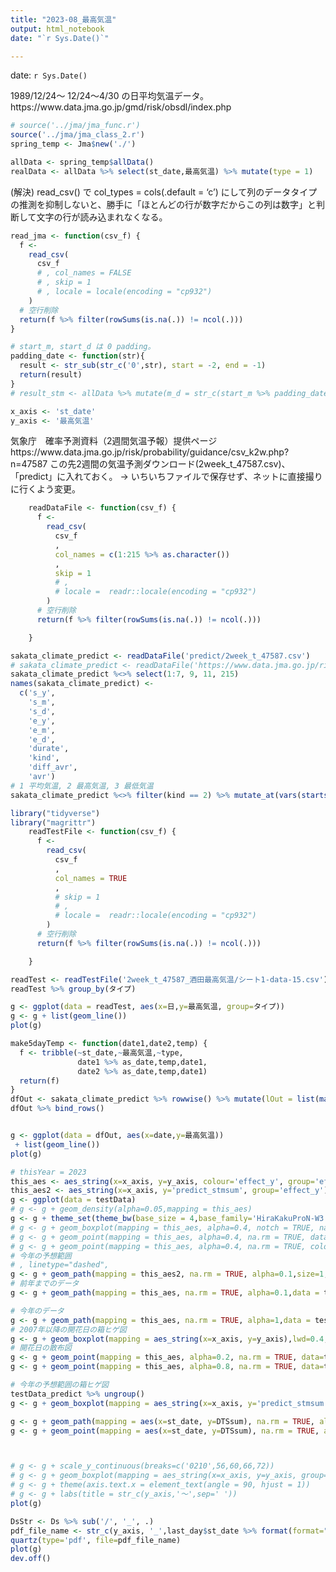 ```yaml
---
title: "2023-08_最高気温"
output: html_notebook
date: "`r Sys.Date()`"

---
```


date: `r Sys.Date()`

1989/12/24〜
12/24〜4/30 の日平均気温データ。
https://www.data.jma.go.jp/gmd/risk/obsdl/index.php

```r
# source('../jma/jma_func.r')
source('../jma/jma_class_2.r')
spring_temp <- Jma$new('./')
```

```r
allData <- spring_temp$allData()
realData <- allData %>% select(st_date,最高気温) %>% mutate(type = 1)
```
(解決) read_csv() で col_types = cols(.default = 'c') にして列のデータタイプの推測を抑制しないと、勝手に「ほとんどの行が数字だからこの列は数字」と判断して文字の行が読み込まれなくなる。
```r
read_jma <- function(csv_f) {
  f <-
    read_csv(
      csv_f
      # , col_names = FALSE
      # , skip = 1
      # , locale = locale(encoding = "cp932")
    )
  # 空行削除
  return(f %>% filter(rowSums(is.na(.)) != ncol(.)))
}

```


```r
# start_m, start_d は 0 padding。
padding_date <- function(str){
  result <- str_sub(str_c('0',str), start = -2, end = -1)
  return(result)
}
# result_stm <- allData %>% mutate(m_d = str_c(start_m %>% padding_date, start_d %>% padding_date,sep='/') %>% as.factor)

x_axis <- 'st_date'
y_axis <- '最高気温'
```
気象庁　確率予測資料（2週間気温予報）提供ページ
https://www.data.jma.go.jp/risk/probability/guidance/csv_k2w.php?n=47587
この先2週間の気温予測ダウンロード(2week_t_47587.csv)、「predict」に入れておく。
→ いちいちファイルで保存せず、ネットに直接撮りに行くよう変更。
```r
    readDataFile <- function(csv_f) {
      f <-
        read_csv(
          csv_f
          ,
          col_names = c(1:215 %>% as.character())
          ,
          skip = 1
          # ,
          # locale =  readr::locale(encoding = "cp932")
        )
      # 空行削除
      return(f %>% filter(rowSums(is.na(.)) != ncol(.)))

    }

sakata_climate_predict <- readDataFile('predict/2week_t_47587.csv')
# sakata_climate_predict <- readDataFile('https://www.data.jma.go.jp/risk/probability/guidance/download2w.php?2week_t_47587.csv')
sakata_climate_predict %<>% select(1:7, 9, 11, 215)
names(sakata_climate_predict) <-
  c('s_y',
    's_m',
    's_d',
    'e_y',
    'e_m',
    'e_d',
    'durate',
    'kind',
    'diff_avr',
    'avr')
# 1 平均気温, 2 最高気温, 3 最低気温
sakata_climate_predict %<>% filter(kind == 2) %>% mutate_at(vars(starts_with('s_')), as.character) %>% mutate_at(vars(starts_with('e_')), as.character) %>% mutate(st_date = str_c(s_y, '/', s_m, '/', s_d) %>% as.Date) %>% mutate(end_date = str_c(e_y, '/', e_m, '/', e_d) %>% as.Date) %>% mutate(最高気温  = (diff_avr + avr)/10)

```
```r
library("tidyverse")
library("magrittr")
    readTestFile <- function(csv_f) {
      f <-
        read_csv(
          csv_f
          ,
          col_names = TRUE
          ,
          # skip = 1
          # ,
          # locale =  readr::locale(encoding = "cp932")
        )
      # 空行削除
      return(f %>% filter(rowSums(is.na(.)) != ncol(.)))

    }

readTest <- readTestFile('2week_t_47587_酒田最高気温/シート1-data-15.csv')
readTest %>% group_by(タイプ)
```

```r
g <- ggplot(data = readTest, aes(x=日,y=最高気温, group=タイプ))
g <- g + list(geom_line())
plot(g)


```

```r
make5dayTemp <- function(date1,date2,temp) {
  f <- tribble(~st_date,~最高気温,~type,
               date1 %>% as_date,temp,date1,
               date2 %>% as_date,temp,date1)
  return(f)
}
dfOut <- sakata_climate_predict %>% rowwise() %>% mutate(lOut = list(make5dayTemp(st_date,end_date,最高気温))) %>% select(lOut)
dfOut %>% bind_rows()
```

```r

```

```r
g <- ggplot(data = dfOut, aes(x=date,y=最高気温))
 + list(geom_line())
plot(g)

```


```r
# thisYear = 2023
this_aes <- aes_string(x=x_axis, y=y_axis, colour='effect_y', group='effect_y')
this_aes2 <- aes_string(x=x_axis, y='predict_stmsum', group='effect_y')
g <- ggplot(data = testData)
# g <- g + geom_density(alpha=0.05,mapping = this_aes)
g <- g + theme_set(theme_bw(base_size = 4,base_family='HiraKakuProN-W3'))
# g <- g + geom_boxplot(mapping = this_aes, alpha=0.4, notch = TRUE, na.rm = TRUE, colour = '#00009999',data=result_stm_prev )
# g <- g + geom_point(mapping = this_aes, alpha=0.4, na.rm = TRUE, data=)
# g <- g + geom_point(mapping = this_aes, alpha=0.4, na.rm = TRUE, colour = '#99000099',data=thisYear)
# 今年の予想範囲
# , linetype="dashed", 
g <- g + geom_path(mapping = this_aes2, na.rm = TRUE, alpha=0.1,size=1, data = testData_predict %>% filter(effect_y != thisYear))
# 前年までのデータ
g <- g + geom_path(mapping = this_aes, na.rm = TRUE, alpha=0.1,data = testData %>% filter(effect_y != thisYear))

# 今年のデータ
g <- g + geom_path(mapping = this_aes, na.rm = TRUE, alpha=1,data = testData %>% filter(effect_y == thisYear))
# 2007年以降の開花日の箱ヒゲ図
g <- g + geom_boxplot(mapping = aes_string(x=x_axis, y=y_axis),lwd=0.4, alpha=0.4, notch = TRUE, na.rm = TRUE, colour = '#00009999',data=testData_actual %>% filter(effect_y %>% as.character() %>% as.integer() > 2007))
# 開花日の散布図
g <- g + geom_point(mapping = this_aes, alpha=0.2, na.rm = TRUE, data=testData_actual %>% filter(effect_y %>% as.character() %>% as.integer() <= 2007))
g <- g + geom_point(mapping = this_aes, alpha=0.8, na.rm = TRUE, data=testData_actual %>% filter(effect_y %>% as.character() %>% as.integer() > 2007))

# 今年の予想範囲の箱ヒゲ図
testData_predict %>% ungroup()
g <- g + geom_boxplot(mapping = aes_string(x=x_axis, y='predict_stmsum', group=x_axis),lwd=0.1, alpha=0.4, notch = TRUE, na.rm = TRUE, colour = '#00009999', outlier.size = 0.5, data=testData_predict)

g <- g + geom_path(mapping = aes(x=st_date, y=DTSsum), na.rm = TRUE, alpha=1,data = predict_line, linetype="dotted", colour="red", size=0.2)
g <- g + geom_point(mapping = aes(x=st_date, y=DTSsum), na.rm = TRUE, alpha=1,data = predict_line, colour="red", size=0.2)



# g <- g + scale_y_continuous(breaks=c('0210',56,60,66,72))
# g <- g + geom_boxplot(mapping = aes_string(x=x_axis, y=y_axis, group='m_jun'), alpha=0.4, notch = TRUE, na.rm = TRUE, colour = '#00009999',data=result_m_d %>% filter(y_num > 2008) %>% filter(NA_y!='2019') %>% group_by(m_jun))
# g <- g + theme(axis.text.x = element_text(angle = 90, hjust = 1))
# g <- g + labs(title = str_c(y_axis,'〜',sep=' '))
plot(g)
```
```r
DsStr <- Ds %>% sub('/', '_', .)
pdf_file_name <- str_c(y_axis, '_',last_day$st_date %>% format(format="%Y-%m-%d"),'_', DsStr, '_fit_', tmin, '_', tmax, '.pdf')
quartz(type='pdf', file=pdf_file_name)
plot(g)
dev.off()

```
